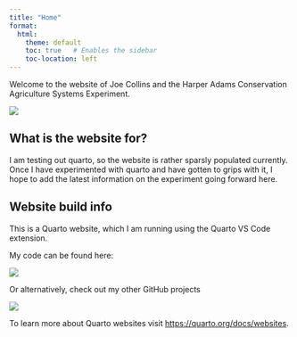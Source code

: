 ```yaml
---
title: "Home"
format:
  html:
    theme: default
    toc: true   # Enables the sidebar
    toc-location: left
---
```


Welcome to the website of Joe Collins and the Harper Adams Conservation Agriculture Systems Experiment.

![](images/HAU_BASE_image.png)


## What is the website for? 

I am testing out quarto, so the website is rather sparsly populated currently. Once I have experimented with quarto and have gotten to grips with it, I hope to add the latest information on the experiment going forward here. 




## Website build info

This is a Quarto website, which I am running using the Quarto VS Code extension. 

My code can be found here:

[![](https://img.shields.io/badge/Repo-quarto_web-%2312100E.svg?style=for-the-badge&logo=github&logoColor=white)](https://github.com/jwollins/quarto_web)

Or alternatively, check out my other GitHub projects

[![](https://img.shields.io/badge/GitHub-Profile-%2312100E.svg?style=for-the-badge&logo=github&logoColor=white)](https://github.com/jwollins)

To learn more about Quarto websites visit <https://quarto.org/docs/websites>.
